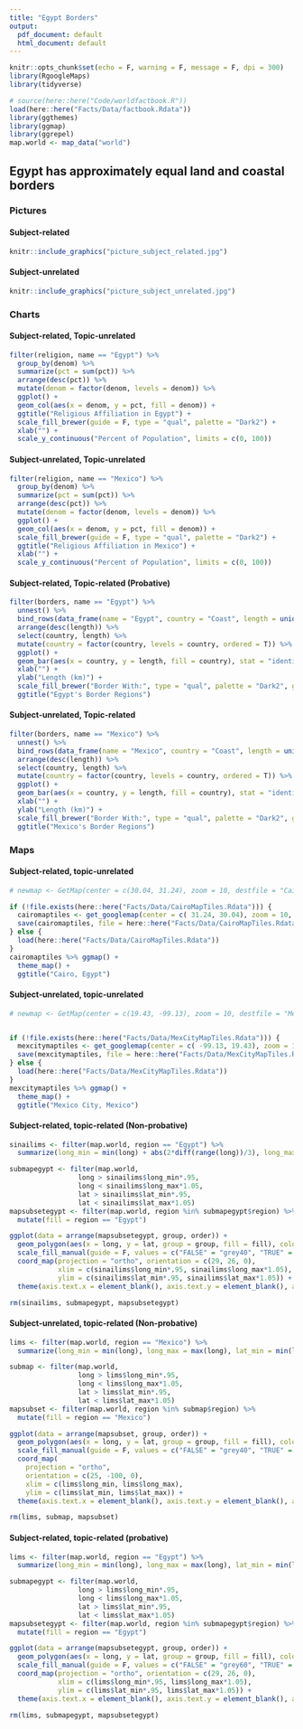 ```yaml
---
title: "Egypt Borders"
output: 
  pdf_document: default
  html_document: default
---
```


```r
knitr::opts_chunk$set(echo = F, warning = F, message = F, dpi = 300)
library(RgoogleMaps)
library(tidyverse)

# source(here::here("Code/worldfactbook.R"))
load(here::here("Facts/Data/factbook.Rdata"))
library(ggthemes)
library(ggmap)
library(ggrepel)
map.world <- map_data("world")
```

## Egypt has approximately equal land and coastal borders


### Pictures

#### Subject-related

```r
knitr::include_graphics("picture_subject_related.jpg")
```
<!-- Source: https://commons.wikimedia.org/wiki/File:All_Gizah_Pyramids.jpg-->

#### Subject-unrelated

```r
knitr::include_graphics("picture_subject_unrelated.jpg")
```
<!-- Source: https://www.pexels.com/photo/pembroke-welsh-corgi-lying-on-the-sand-under-white-cloud-blue-sky-164186/ -->

### Charts

#### Subject-related, Topic-unrelated

```r
filter(religion, name == "Egypt") %>%
  group_by(denom) %>%
  summarize(pct = sum(pct)) %>%
  arrange(desc(pct)) %>%
  mutate(denom = factor(denom, levels = denom)) %>%
  ggplot() + 
  geom_col(aes(x = denom, y = pct, fill = denom)) + 
  ggtitle("Religious Affiliation in Egypt") + 
  scale_fill_brewer(guide = F, type = "qual", palette = "Dark2") + 
  xlab("") + 
  scale_y_continuous("Percent of Population", limits = c(0, 100))
```

#### Subject-unrelated, Topic-unrelated

```r
filter(religion, name == "Mexico") %>%
  group_by(denom) %>%
  summarize(pct = sum(pct)) %>%
  arrange(desc(pct)) %>%
  mutate(denom = factor(denom, levels = denom)) %>%
  ggplot() + 
  geom_col(aes(x = denom, y = pct, fill = denom)) + 
  scale_fill_brewer(guide = F, type = "qual", palette = "Dark2") + 
  ggtitle("Religious Affiliation in Mexico") + 
  xlab("") + 
  scale_y_continuous("Percent of Population", limits = c(0, 100))
```

#### Subject-related, Topic-related (Probative)

```r
filter(borders, name == "Egypt") %>%
  unnest() %>%
  bind_rows(data_frame(name = "Egypt", country = "Coast", length = unique(.$coast))) %>%
  arrange(desc(length)) %>%
  select(country, length) %>%
  mutate(country = factor(country, levels = country, ordered = T)) %>%
  ggplot() + 
  geom_bar(aes(x = country, y = length, fill = country), stat = "identity") + 
  xlab("") + 
  ylab("Length (km)") + 
  scale_fill_brewer("Border With:", type = "qual", palette = "Dark2", guide = F) + 
  ggtitle("Egypt's Border Regions")
```

#### Subject-unrelated, Topic-related 

```r
filter(borders, name == "Mexico") %>%
  unnest() %>%
  bind_rows(data_frame(name = "Mexico", country = "Coast", length = unique(.$coast))) %>%
  arrange(desc(length)) %>%
  select(country, length) %>%
  mutate(country = factor(country, levels = country, ordered = T)) %>%
  ggplot() + 
  geom_bar(aes(x = country, y = length, fill = country), stat = "identity") + 
  xlab("") + 
  ylab("Length (km)") + 
  scale_fill_brewer("Border With:", type = "qual", palette = "Dark2", guide = F) + 
  ggtitle("Mexico's Border Regions")
```

### Maps

#### Subject-related, topic-unrelated

```r
# newmap <- GetMap(center = c(30.04, 31.24), zoom = 10, destfile = "CairoMap.png")

if (!file.exists(here::here("Facts/Data/CairoMapTiles.Rdata"))) {
  cairomaptiles <- get_googlemap(center = c( 31.24, 30.04), zoom = 10, maptype = "roadmap") 
  save(cairomaptiles, file = here::here("Facts/Data/CairoMapTiles.Rdata"))
} else {
  load(here::here("Facts/Data/CairoMapTiles.Rdata"))
}
cairomaptiles %>% ggmap() + 
  theme_map() + 
  ggtitle("Cairo, Egypt")
```

<!-- <img src="CairoMap.png" width="60%"/> -->

#### Subject-unrelated, topic-unrelated

```r
# newmap <- GetMap(center = c(19.43, -99.13), zoom = 10, destfile = "MexicoCityMap.png")


if (!file.exists(here::here("Facts/Data/MexCityMapTiles.Rdata"))) {
  mexcitymaptiles <- get_googlemap(center = c( -99.13, 19.43), zoom = 10, maptype = "roadmap") 
  save(mexcitymaptiles, file = here::here("Facts/Data/MexCityMapTiles.Rdata"))
} else {
  load(here::here("Facts/Data/MexCityMapTiles.Rdata"))
}
mexcitymaptiles %>% ggmap() + 
  theme_map() + 
  ggtitle("Mexico City, Mexico")
```

<!-- <img src="MexicoCityMap.png" width="60%"/> -->

#### Subject-related, topic-related (Non-probative)

```r
sinailims <- filter(map.world, region == "Egypt") %>%
  summarize(long_min = min(long) + abs(2*diff(range(long))/3), long_max = max(long), lat_min = min(lat) + abs(2*diff(range(lat))/3), lat_max = max(lat))

submapegypt <- filter(map.world, 
                 long > sinailims$long_min*.95, 
                 long < sinailims$long_max*1.05, 
                 lat > sinailims$lat_min*.95, 
                 lat < sinailims$lat_max*1.05)
mapsubsetegypt <- filter(map.world, region %in% submapegypt$region) %>%
  mutate(fill = region == "Egypt")

ggplot(data = arrange(mapsubsetegypt, group, order)) + 
  geom_polygon(aes(x = long, y = lat, group = group, fill = fill), color = "black") + 
  scale_fill_manual(guide = F, values = c("FALSE" = "grey40", "TRUE" = "darkgreen")) + 
  coord_map(projection = "ortho", orientation = c(29, 26, 0),
            xlim = c(sinailims$long_min*.95, sinailims$long_max*1.05),
            ylim = c(sinailims$lat_min*.95, sinailims$lat_max*1.05)) + 
  theme(axis.text.x = element_blank(), axis.text.y = element_blank(), axis.title = element_blank(), axis.ticks = element_blank())

rm(sinailims, submapegypt, mapsubsetegypt)

```


#### Subject-unrelated, topic-related (Non-probative)

```r
lims <- filter(map.world, region == "Mexico") %>%
  summarize(long_min = min(long), long_max = max(long), lat_min = min(lat), lat_max = max(lat))

submap <- filter(map.world, 
                 long > lims$long_min*.95, 
                 long < lims$long_max*1.05, 
                 lat > lims$lat_min*.95, 
                 lat < lims$lat_max*1.05)
mapsubset <- filter(map.world, region %in% submap$region) %>%
  mutate(fill = region == "Mexico")

ggplot(data = arrange(mapsubset, group, order)) + 
  geom_polygon(aes(x = long, y = lat, group = group, fill = fill), color = "black") + 
  scale_fill_manual(guide = F, values = c("FALSE" = "grey40", "TRUE" = "darkgreen")) + 
  coord_map(
    projection = "ortho",
    orientation = c(25, -100, 0),
    xlim = c(lims$long_min, lims$long_max),
    ylim = c(lims$lat_min, lims$lat_max)) + 
  theme(axis.text.x = element_blank(), axis.text.y = element_blank(), axis.title = element_blank(), axis.ticks = element_blank())

rm(lims, submap, mapsubset)

```

#### Subject-related, topic-related (probative)

```r
lims <- filter(map.world, region == "Egypt") %>%
  summarize(long_min = min(long), long_max = max(long), lat_min = min(lat), lat_max = max(lat))

submapegypt <- filter(map.world, 
                 long > lims$long_min*.95, 
                 long < lims$long_max*1.05, 
                 lat > lims$lat_min*.95, 
                 lat < lims$lat_max*1.05)
mapsubsetegypt <- filter(map.world, region %in% submapegypt$region) %>%
  mutate(fill = region == "Egypt")

ggplot(data = arrange(mapsubsetegypt, group, order)) + 
  geom_polygon(aes(x = long, y = lat, group = group, fill = fill), color = "black") + 
  scale_fill_manual(guide = F, values = c("FALSE" = "grey60", "TRUE" = "darkgreen")) + 
  coord_map(projection = "ortho", orientation = c(29, 26, 0),
            xlim = c(lims$long_min*.95, lims$long_max*1.05),
            ylim = c(lims$lat_min*.95, lims$lat_max*1.05)) + 
  theme(axis.text.x = element_blank(), axis.text.y = element_blank(), axis.title = element_blank(), axis.ticks = element_blank())

rm(lims, submapegypt, mapsubsetegypt)

```